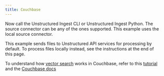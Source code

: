 ```yaml
---
title: Couchbase
---
```



<SharedCouchbase />

Now call the Unstructured Ingest CLI or Unstructured Ingest Python.  The source connector can be any of the ones supported. This example uses the local source connector.

This example sends files to Unstructured API services for processing by default. To process files locally instead, see the instructions at the end of this page.


<CodeGroup>

  <CouchbaseSh />

  <CouchbasePy />

</CodeGroup>

To understand how [vector search](https://www.couchbase.com/products/vector-search/) works in Couchbase, refer to this [tutorial](https://developer.couchbase.com/tutorial-python-langchain-pdf-chat) and the [Couchbase docs](https://docs.couchbase.com/cloud/vector-search/vector-search.html)


<SharedPartitionByAPIOSS/>